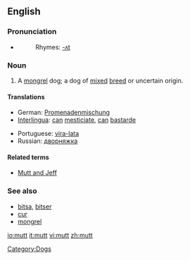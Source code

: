 ==English==

===Pronunciation===
*{{audio|en-us-mutt.ogg|Audio (US)}}
*:Rhymes: [[Rhymes:English:-ʌt|-ʌt]]

===Noun===
{{en-noun}}

# A [[mongrel]] dog; a dog of [[mixed]] [[breed]] or uncertain origin.

====Translations====
{{trans-top|a mongrel dog}}
*German: [[Promenadenmischung]] {{f}}
*[[Interlingua]]: [[can]] [[mesticiar|mesticiate]], [[can]] [[bastarde]]
{{trans-mid}}
*Portuguese: [[vira-lata]] {{m}}
*Russian: [[дворняжка]]
{{trans-bottom}}

====Related terms====
*[[Mutt and Jeff]]

===See also===
*[[bitsa]], [[bitser]]
*[[cur]]
*[[mongrel]]

[[Category:Dogs]]

[[io:mutt]]
[[it:mutt]]
[[vi:mutt]]
[[zh:mutt]]